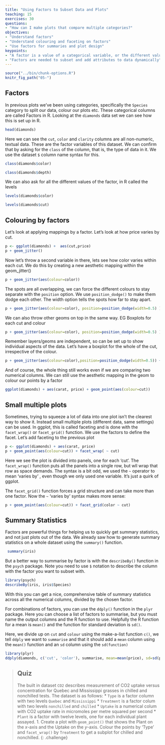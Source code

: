 ```yaml
---
title: "Using Factors to Subset Data and Plots"
teaching: 15
exercises: 30
questions:
- "How can I make plots that compare multiple categories?"
objectives:
- "Understand factors"
- "Understand colouring and faceting on factors"
- "Use factors for summaries and plot design"
keypoints:
- "A factor is a value of a categorical variable, or the different values a label can take"
- "Factors are needed to subset and add attributes to data dynamically"
---
```

```r
source("../bin/chunk-options.R")
knitr_fig_path("05-")
```

## Factors

In previous plots we've been using categories, specifically the `Species` category to split our data, colour our plots etc. These categorical columns are called Factors in R. Looking at the `diamonds` data set we can see how this is set up in R.

```r
head(diamonds)
```


Here we can see the `cut`, `color` and `clarity` columns are all non-numeric, textual data. These are the factor variables of this dataset. We can confirm that by asking for the `class` of the column, that is, the type of data in it. We use the dataset `$` column name syntax for this.

```r
class(diamonds$color)
```
```r
class(diamonds$depth)
```


We can also ask for all the different values of the factor, in R called the levels
```r
levels(diamonds$color)
```
```r
levels(diamonds$cut)
```
## Colouring by factors

Let's look at applying mappings by a factor. Let's look at how price varies by cut.

```r
p <- ggplot(diamonds) +  aes(cut,price) 
p + geom_jitter()
```

Now let's throw a second variable in there, lets see how color varies within each cut. We do this by creating a new aesthetic mapping within the geom_jitter()

```r
p + geom_jitter(aes(colour=color))
```

The spots are all overlapping, we can force the different colours to stay separate with the `position` option. We use `position_dodge()` to make them dodge each other. The width option tells the spots how far to stay apart.

```r
p + geom_jitter(aes(colour=color), position=position_dodge(width=0.5) )
```

We can also throw other geoms on top in the same way. EG Boxplots for each cut and colour

```r
p + geom_jitter(aes(colour=color), position=position_dodge(width=0.5) ) + geom_boxplot( aes(colour=color), position=position_dodge() )
```

Remember layers/geoms are independent, so can be set up to show individual aspects of the data. Let's have a boxplot for the whole of the cut, irrespective of the colour.
```r
p + geom_jitter(aes(colour=color),position=position_dodge(width=0.5)) + geom_boxplot() 
```

And of course, the whole thing still works even if we are comparing two numerical columns. We can still use the aesthetic mapping in the geom to colour our points by a factor

```r
ggplot(diamonds) + aes(carat, price) + geom_point(aes(colour=cut))
```

## Small multiple plots
Sometimes, trying to squeeze a lot of data into one plot isn't the clearest way to show it. Instead small multiple plots (different data, same settings) can be used. In ggplot, this is called faceting and is done with the `facet_wrap()` or `facet_grid()` function. We use the factors to define the facet.  Let's add faceting to the previous plot

```r
p <- ggplot(diamonds) + aes(carat, price) 
p + geom_point(aes(colour=cut)) + facet_wrap( ~ cut)
```

Here we see the plot is divided into panels, one for each 'cut'. The `facet_wrap()` function puts all the panels into a single row, but wll wrap that row as space demands. The syntax is a bit odd, we used the `~` operator to mean 'varies by' , even though we only used one variable. It's just a quirk of ggplot.

The `facet_grid()` function forces a grid structure and can take more than one factor. Now the `~` 'varies by' syntax makes more sense:
```r
p + geom_point(aes(colour=cut)) + facet_grid(color ~ cut)
```

## Summary Statistics 
Factors are powerful things for helping us to quickly get summary statistics, and not just plots out of the data. We already saw how to generate summary statistics on a whole dataset using the `summary()` function. 

```r
 summary(iris)
```

But a better way to summarise by factor is with the `describeBy()` function in the `psych` package. Note you need to use `$` notation to describe the column with the factor you want to subset with. 

```r
library(psych)
describeBy(iris, iris$Species)
```
With this you can get a nice, comprehensive table of summary statistics across all the numerical columns, divided by the chosen factor.

For combinations of factors, you can use the `ddply()` function in the `plyr` package. Here you can choose a list of factors to summarise, but you must name the output columns and the R function to use. Helpfully the R function for a mean is `mean()` and the function for standard deviation is `sd()`.

Here, we divide up on `cut` and `colour` using the make-a-list function `c()`, we tell `ddply` we want to `summarise` and that it should add a `mean` column using the `mean()` function and an `sd` column using the `sd(function)`

```r
library(plyr)
ddply(diamonds, c('cut', 'color'), summarise, mean=mean(price), sd=sd(price) )
```
> ## Quiz
> The built in dataset `CO2` describes measurement of CO2 uptake versus concentration for Quebec and Mississippi grasses in chilled and nonchilled tests. The dataset is as follows:
> * `Type` is a factor column with two levels `Quebec` and `Mississippi`
> * `Treatment` is a factor colum with two levels `nonchilled` and `chilled`
> * `Uptake` is a numerical colum with CO2 uptake rate in micromoles per metre squared per second
> * `Plant` is a factor with twelve levels, one for each individual plant assayed.
> 1. Create a plot with `geom_point()` that shows the Plant on the _x_-axis and the Uptake on the _y_-axis. Colour the points by 'Type' and `facet_wrap()` by `Treatment` to get a subplot for chilled and nonchilled.
{: .challenge}
